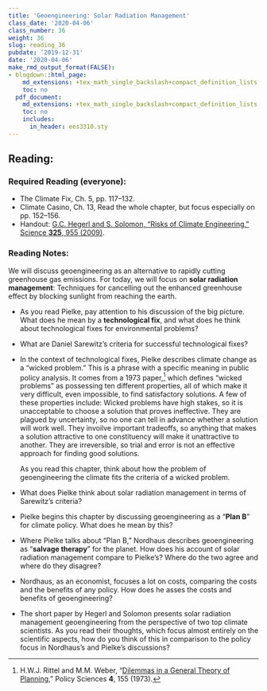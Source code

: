 ```yaml
---
title: 'Geoengineering: Solar Radiation Management'
class_date: '2020-04-06'
class_number: 36
weight: 36
slug: reading_36
pubdate: '2019-12-31'
date: '2020-04-06'
make_rmd_output_format(FALSE):
- blogdown::html_page:
    md_extensions: +tex_math_single_backslash+compact_definition_lists
    toc: no
  pdf_document:
    md_extensions: +tex_math_single_backslash+compact_definition_lists
    toc: no
    includes:
      in_header: ees3310.sty
---
```

## Reading:

### Required Reading (everyone):

* The Climate Fix, Ch. 5, pp. 117--132.
* Climate Casino, Ch. 13, Read the whole chapter, but focus especially on pp. 152--156.
* Handout: [G.C. Hegerl and S. Solomon, "Risks of Climate Engineering," Science **325**, 955 (2009)](http://science.sciencemag.org.proxy.library.vanderbilt.edu/content/325/5943/955){target="_blank"}.

### Reading Notes:

We will discuss geoengineering as an alternative to rapidly cutting greenhouse gas emissions. For today, we will focus on **solar radiation management**: Techniques for cancelling out the enhanced greenhouse effect by blocking sunlight from reaching the earth.

* As you read Pielke, pay attention to his discussion of the big picture. What does he mean by a **technological fix**, and what does he think about technological fixes for environmental problems?
* What are Daniel Sarewitz's criteria for successful technological fixes?
* In the context of technological fixes, Pielke describes climate change as a "wicked problem." This is a phrase with a specific meaning in public policy analysis. It comes from a 1973 paper,^[H.W.J. Rittel and M.M. Weber, "[Dilemmas in a General Theory of Planning](https://doi.org/10.1007/BF01405730)," Policy Sciences **4**, 155 (1973).] which defines "wicked problems" as possessing ten different properties, all of which make it very difficult, even impossible, to find satisfactory solutions. A few of these properties include: Wicked problems have high stakes, so it is unacceptable to choose a solution that proves ineffective. They are plagued by uncertainty, so no one can tell in advance whether a solution will work well. They invoilve important tradeoffs, so anything that makes a solution attractive to one constituency will make it unattractive to another. They are irreversible, so trial and error is not an effective approach for finding good solutions.

    As you read this chapter, think about how the problem of geoengineering the climate fits the criteria of a wicked problem.
* What does Pielke think about solar radiation management in terms of Sarewitz's criteria?
* Pielke begins this chapter by discussing geoengineering as a "**Plan B**" for climate policy. What does he mean by this?
* Where Pielke talks about "Plan B," Nordhaus describes geoengineering as "**salvage therapy**" for the planet. How does his account of solar radiation management compare to Pielke's? Where do the two agree and where do they disagree?
* Nordhaus, as an economist, focuses a lot on costs, comparing the costs and the benefits of any policy. How does he asses the costs and benefits of geoengineering?
* The short paper by Hegerl and Solomon presents solar radiation management geoengineering from the perspective of two top climate scientists. As you read their thoughts, which focus almost entirely on the scientific aspects, how do you think of this in comparison to the policy focus in Nordhaus's and Pielke's discussions?

